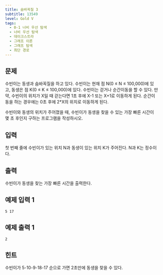 ```yaml
---
title: 숨바꼭질 3
subtitle: 13549
level: Gold V
tags:
  - 0-1 너비 우선 탐색
  - 너비 우선 탐색
  - 데이크스트라
  - 그래프 이론
  - 그래프 탐색
  - 최단 경로
---
```


## 문제

수빈이는 동생과 숨바꼭질을 하고 있다. 수빈이는 현재 점 N(0 ≤ N ≤ 100,000)에 있고, 동생은 점 K(0 ≤ K ≤ 100,000)에 있다. 수빈이는 걷거나 순간이동을 할 수 있다. 만약, 수빈이의 위치가 X일 때 걷는다면 1초 후에 X-1 또는 X+1로 이동하게 된다. 순간이동을 하는 경우에는 0초 후에 2\*X의 위치로 이동하게 된다.

수빈이와 동생의 위치가 주어졌을 때, 수빈이가 동생을 찾을 수 있는 가장 빠른 시간이 몇 초 후인지 구하는 프로그램을 작성하시오.

## 입력

첫 번째 줄에 수빈이가 있는 위치 N과 동생이 있는 위치 K가 주어진다. N과 K는 정수이다.

## 출력

수빈이가 동생을 찾는 가장 빠른 시간을 출력한다.

## 예제 입력 1

```
5 17
```

## 예제 출력 1

```
2
```

## 힌트

수빈이가 5-10-9-18-17 순으로 가면 2초만에 동생을 찾을 수 있다.
